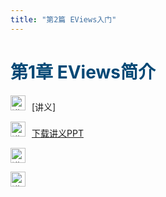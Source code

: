 ```yaml
---
title: "第2篇 EViews入门"
---
```


<h1 style="color: #044875;"> 第1章 EViews简介 </h1>

<img src="img/teacher.png" alt="讲义" style="width: 24px; height: 24px;margin-right: 10px">[讲义]<to be updated>

<img src="img/download.png" alt="讲义" style="width: 24px; height: 24px;margin-right: 10px">[下载讲义PPT]()

<img src="img/video.png" alt="讲义" style="width: 24px; height: 24px;margin-right: 10px">[]()

<img src="img/video.png" alt="讲义" style="width: 24px; height: 24px;margin-right: 10px">[]()


